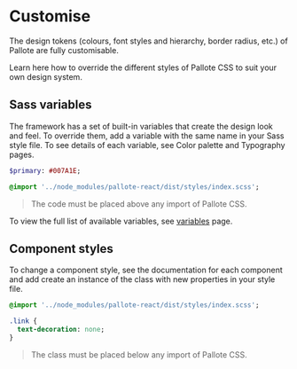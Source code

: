 
<Meta title="Customise" />

<div class="SBMarkdown">

# Customise

The design tokens (colours, font styles and hierarchy, border radius, etc.) of Pallote are fully customisable.

Learn here how to override the different styles of Pallote CSS to suit your own design system.

## Sass variables

The framework has a set of built-in variables that create the design look and feel. To override them, add a variable with the same name in your Sass style file. To see details of each variable, see Color palette and Typography pages.

```Sass
$primary: #007A1E;

@import '../node_modules/pallote-react/dist/styles/index.scss';
````

> The code must be placed above any import of Pallote CSS.

To view the full list of available variables, see [variables]((?path=/docs/variables--docs)) page.

## Component styles

To change a component style, see the documentation for each component and add create an instance of the class with new properties in your style file.

```Sass
@import '../node_modules/pallote-react/dist/styles/index.scss';

.link {
  text-decoration: none;
}
````

> The class must be placed below any import of Pallote CSS.

</div>
